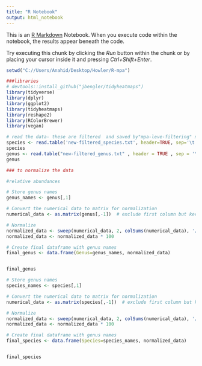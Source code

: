 ---
title: "R Notebook"
output: html_notebook
---

This is an [R Markdown](http://rmarkdown.rstudio.com) Notebook. When you execute code within the notebook, the results appear beneath the code. 

Try executing this chunk by clicking the *Run* button within the chunk or by placing your cursor inside it and pressing *Ctrl+Shift+Enter*. 

```{r}
setwd("C://Users/Anahid/Desktop/Howler/R-mpa")
```

```{r}
###libraries
# devtools::install_github("jbengler/tidyheatmaps")
library(tidyverse)
library(dplyr)
library(ggplot2)
library(tidyheatmaps)
library(reshape2)
library(RColorBrewer)
library(vegan)

```

```{r}
# read the data- these are filtered  and saved by"mpa-leve-filtering" notebook
species <- read.table('new-filtered_species.txt', header=TRUE, sep='\t')
species
genus <- read.table("new-filtered_genus.txt" , header = TRUE , sep = '\t')
genus
```

```{r}
### to normalize the data 

#relative abundances

# Store genus names
genus_names <- genus[,1]

# Convert the numerical data to matrix for normalization
numerical_data <- as.matrix(genus[,-1])  # exclude first column but keep it stored

# Normalize
normalized_data <- sweep(numerical_data, 2, colSums(numerical_data), '/')
normalized_data <- normalized_data * 100

# Create final dataframe with genus names
final_genus <- data.frame(Genus=genus_names, normalized_data)


final_genus

```
```{r}
# Store genus names
species_names <- species[,1]

# Convert the numerical data to matrix for normalization
numerical_data <- as.matrix(species[,-1])  # exclude first column but keep it stored

# Normalize
normalized_data <- sweep(numerical_data, 2, colSums(numerical_data), '/')
normalized_data <- normalized_data * 100

# Create final dataframe with genus names
final_species <- data.frame(Species=species_names, normalized_data)


final_species


```

